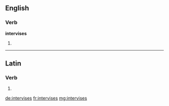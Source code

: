 ==English==

===Verb===
'''intervises'''

# {{en-third-person singular of|intervise}}

----

==Latin==

===Verb===
{{la-verb-form|intervīsēs}}

# {{conjugation of|intervīsō||2|s|fut|act|ind|lang=la}}

[[de:intervises]]
[[fr:intervises]]
[[mg:intervises]]